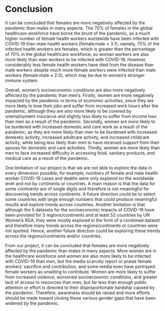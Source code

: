 # Conclusion

It can be concluded that females are more negatively affected by the pandemic than males in many aspects. The 70% of females in the global healthcare workforce have borne the brunt of the pandemic, as a much higher number of female health workers worldwide have been infected with COVID-19 than male health workers (female:male $\approx$ 3:1); namely, 75% of the infected health workers are females, which is greater than the percentage of 70% in the global healthcare workforce, so woman workers are also more likely than man workers to be infected with COVID-19. However, considerably less female health workers have died from the disease than male workers despite much more female workers were infected than male workers (female:male $\approx$ 2:3), which may be due to women's stronger immune system.

Overall, women's socioeconomic conditions are also more negatively affected by the pandemic than men's. Firstly, women are more negatively impacted by the pandemic in terms of economic activities, since they are more likely to lose their jobs and suffer from increased work hours after the pandemic, although they are also more likely to be covered by unemployment insurance and slightly less likely to suffer from income loss than men as a result of the pandemic. Secondly, women are more likely to be burdened with increased domestic and care work as a result of the pandemic, as they are more likely than men to be burdened with increased domestic activity, increased adultcare activity, and increased childcare activity, while being less likely than men to have received support from their spouse for domestic and care activities. Thirdly, women are more likely than men to face increased difficulty in accessing food, sanitary products, and medical care as a result of the pandemic.

One limitation of our project is that we are not able to explore the data in every dimension possible; for example, numbers of female and male health worker COVID-19 cases and deaths were only explored on the worldwide level and not by continents or countries. A main reason is that the data for some continents are of single digits and therefore is not meaningful for discovering trends across continents. A future direction could be to select some countries with large enough numbers that could produce meaningful results and explore trends across countries. Another limitation is that although the 5 datasets for the socioeconomic impacts of COVID-19 have been provided for 5 regions/continents and at least 52 countries by UN Women's RGA, they were mostly explored in the form of a combined dataset and therefore many trends across the regions/continents or countries were not spotted. Hence, another future direction could be exploring these trends across the regions/continents and/or countries.

From our project, it can be concluded that females are more negatively affected by the pandemic than males in many aspects. More women are in the healthcare workforce and women are also more likely to be infected with COVID-19 than men, but the media scarcely report or praise female workers' sacrifice and contribution, and some media even have portrayed female workers as unwilling to contribute. Women are more likely to suffer from increased violence, worsened socioeconomic conditions, and greater lack of access to resources than men, but far less than enough public attention or effort is directed to their disproportionate hardship caused by the pandemic. Therefore, awareness should be raised and more efforts should be made toward closing these various gender gaps that have been widened by the pandemic.